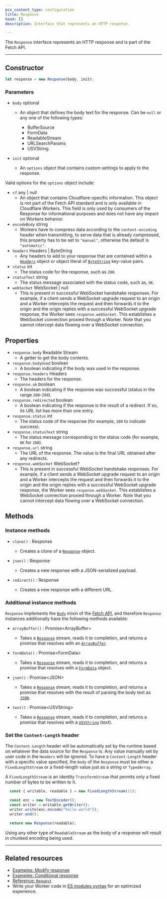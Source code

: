 ```yaml
---
pcx_content_type: configuration
title: Response
head: []
description: Interface that represents an HTTP response.

---
```


The `Response` interface represents an HTTP response and is part of the Fetch API.

***

## Constructor

```js
let response = new Response(body, init);
```

### Parameters



* `body` optional

  * An object that defines the body text for the response. Can be `null` or any one of the following types:

    * BufferSource
    * FormData
    * ReadableStream
    * URLSearchParams
    * USVString

* `init` optional

  * An `options` object that contains custom settings to apply to the response.



Valid options for the `options` object include: 

* `cf` any | null
  * An object that contains Cloudflare-specific information. This object is not part of the Fetch API standard and is only available in Cloudflare Workers. This field is only used by consumers of the Response for informational purposes and does not have any impact on Workers behavior.
* `encodeBody` string
  * Workers have to compress data according to the `content-encoding` header when transmitting, to serve data that is already compressed, this property has to be set to `"manual"`, otherwise the default is `"automatic"`.
* `headers` Headers | ByteString
  * Any headers to add to your response that are contained within a [`Headers`](/workers/runtime-apis/request/#parameters) object or object literal of [`ByteString`](https://developer.mozilla.org/en-US/docs/Web/JavaScript/Reference/Global_Objects/String) key-value pairs.
* `status` int
  * The status code for the response, such as `200`.
* `statusText` string
  * The status message associated with the status code, such as, `OK`.
* `webSocket` WebSocket | null
  * This is present in successful WebSocket handshake responses. For example, if a client sends a WebSocket upgrade request to an origin and a Worker intercepts the request and then forwards it to the origin and the origin replies with a successful WebSocket upgrade response, the Worker sees `response.webSocket`. This establishes a WebSocket connection proxied through a Worker. Note that you cannot intercept data flowing over a WebSocket connection.



## Properties



* `response.body` Readable Stream
  * A getter to get the body contents.
* `response.bodyUsed` boolean
  * A boolean indicating if the body was used in the response.
* `response.headers` Headers
  * The headers for the response.
* `response.ok` boolean
  * A boolean indicating if the response was successful (status in the range `200`-`299`).
* `response.redirected` boolean
  * A boolean indicating if the response is the result of a redirect. If so, its URL list has more than one entry.
* `response.status` int
  * The status code of the response (for example, `200` to indicate success).
* `response.statusText` string
  * The status message corresponding to the status code (for example, `OK` for `200`).
* `response.url` string
  * The URL of the response. The value is the final URL obtained after any redirects.
* `response.webSocket` WebSocket?
  * This is present in successful WebSocket handshake responses. For example, if a client sends a WebSocket upgrade request to an origin and a Worker intercepts the request and then forwards it to the origin and the origin replies with a successful WebSocket upgrade response, the Worker sees `response.webSocket`. This establishes a WebSocket connection proxied through a Worker. Note that you cannot intercept data flowing over a WebSocket connection.



## Methods

### Instance methods



* `clone()` : Response

  * Creates a clone of a [`Response`](#response) object.

* `json()` : Response

  * Creates a new response with a JSON-serialized payload.

* `redirect()` : Response

  * Creates a new response with a different URL.



### Additional instance methods

`Response` implements the [`Body`](https://developer.mozilla.org/en-US/docs/Web/API/Fetch_API/Using_Fetch#body) mixin of the [Fetch API](https://developer.mozilla.org/en-US/docs/Web/API/Fetch_API), and therefore `Response` instances additionally have the following methods available:



* <code>arrayBuffer()</code> : Promise\<ArrayBuffer>

  * Takes a [`Response`](#response) stream, reads it to completion, and returns a promise that resolves with an [`ArrayBuffer`](https://developer.mozilla.org/en-US/docs/Web/JavaScript/Reference/Global_Objects/ArrayBuffer).

* <code>formData()</code> : Promise\<FormData>

  * Takes a [`Response`](#response) stream, reads it to completion, and returns a promise that resolves with a [`FormData`](https://developer.mozilla.org/en-US/docs/Web/API/FormData) object.

* <code>json()</code> : Promise\<JSON>

  * Takes a [`Response`](#response) stream, reads it to completion, and returns a promise that resolves with the result of parsing the body text as [`JSON`](https://developer.mozilla.org/en-US/docs/Web/).

* <code>text()</code> : Promise\<USVString>

  * Takes a [`Response`](#response) stream, reads it to completion, and returns a promise that resolves with a [`USVString`](https://developer.mozilla.org/en-US/docs/Web/JavaScript/Reference/Global_Objects/String) (text).



### Set the `Content-Length` header

The `Content-Length` header will be automatically set by the runtime based on whatever the data source for the `Response` is. Any value manually set by user code in the `Headers` will be ignored. To have a `Content-Length` header with a specific value specified, the `body` of the `Response` must be either a `FixedLengthStream` or a fixed-length value just as a string or `TypedArray`.

A `FixedLengthStream` is an identity `TransformStream` that permits only a fixed number of bytes to be written to it.

```js
  const { writable, readable } = new FixedLengthStream(11);

  const enc = new TextEncoder();
  const writer = writable.getWriter();
  writer.write(enc.encode("hello world"));
  writer.end();

  return new Response(readable);
```

Using any other type of `ReadableStream` as the body of a response will result in chunked encoding being used.

***

## Related resources

* [Examples: Modify response](/workers/examples/modify-response/)
* [Examples: Conditional response](/workers/examples/conditional-response/)
* [Reference: `Request`](/workers/runtime-apis/request/)
* Write your Worker code in [ES modules syntax](/workers/reference/migrate-to-module-workers/) for an optimized experience.
